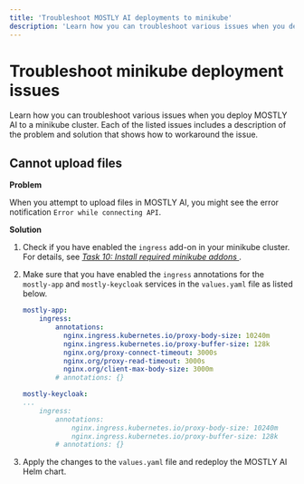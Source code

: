 ```yaml
---
title: 'Troubleshoot MOSTLY AI deployments to minikube'
description: 'Learn how you can troubleshoot various issues when you deploy MOSTLY AI to a minikube cluster.'
---
```



# Troubleshoot minikube deployment issues

Learn how you can troubleshoot various issues when you deploy MOSTLY AI to a minikube cluster. Each of the listed issues includes a description of the problem and solution that shows how to workaround the issue.

## Cannot upload files

**Problem**

When you attempt to upload files in MOSTLY AI, you might see the error notification `Error while connecting API`.

**Solution**

1. Check if you have enabled the `ingress` add-on in your minikube cluster. For details, see _[Task 10: Install required minikube addons
](/install/deploy/minikube#task-10-install-required-minikube-addons)_.
2. Make sure that you have enabled the `ingress` annotations for the `mostly-app` and `mostly-keycloak` services in the `values.yaml` file as listed below.
    ```yaml filename="values.yaml" copy {3-9}
    mostly-app:
        ingress:
            annotations:
              nginx.ingress.kubernetes.io/proxy-body-size: 10240m
              nginx.ingress.kubernetes.io/proxy-buffer-size: 128k
              nginx.org/proxy-connect-timeout: 3000s
              nginx.org/proxy-read-timeout: 3000s
              nginx.org/client-max-body-size: 3000m
            # annotations: {}
    ```

    ```yaml filename="values.yaml" copy {3-7}
    mostly-keycloak:
    ...
        ingress:
            annotations:
                nginx.ingress.kubernetes.io/proxy-body-size: 10240m
                nginx.ingress.kubernetes.io/proxy-buffer-size: 128k
            # annotations: {}
    ```
3. Apply the changes to the `values.yaml` file and redeploy the MOSTLY AI Helm chart.